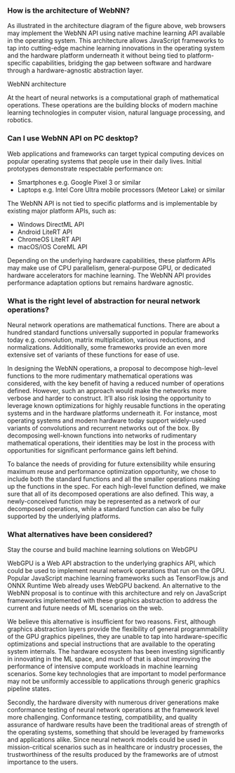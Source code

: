 ### How is the architecture of WebNN?

As illustrated in the architecture diagram of the figure above, web browsers may implement the WebNN API using native machine learning API available in the operating system. This architecture allows JavaScript frameworks to tap into cutting-edge machine learning innovations in the operating system and the hardware platform underneath it without being tied to platform-specific capabilities, bridging the gap between software and hardware through a hardware-agnostic abstraction layer.

WebNN architecture

At the heart of neural networks is a computational graph of mathematical operations. These operations are the building blocks of modern machine learning technologies in computer vision, natural language processing, and robotics.

### Can I use WebNN API on PC desktop? 

Web applications and frameworks can target typical computing devices on popular operating systems that people use in their daily lives. Initial prototypes demonstrate respectable performance on: 

* Smartphones e.g. Google Pixel 3 or similar 
* Laptops e.g. Intel Core Ultra mobile processors (Meteor Lake) or similar 
 
The WebNN API is not tied to specific platforms and is implementable by existing major platform APIs, such as: 

* Windows DirectML API 
* Android LiteRT API 
* ChromeOS LiteRT API 
* macOS/iOS CoreML API 

Depending on the underlying hardware capabilities, these platform APIs may make use of CPU parallelism, general-purpose GPU, or dedicated hardware accelerators for machine learning. The WebNN API provides performance adaptation options but remains hardware agnostic. 

### What is the right level of abstraction for neural network operations? 

Neural network operations are mathematical functions. There are about a hundred standard functions universally supported in popular frameworks today e.g. convolution, matrix multiplication, various reductions, and normalizations. Additionally, some frameworks provide an even more extensive set of variants of these functions for ease of use.

In designing the WebNN operations, a proposal to decompose high-level functions to the more rudimentary mathematical operations was considered, with the key benefit of having a reduced number of operations defined. However, such an approach would make the networks more verbose and harder to construct. It’ll also risk losing the opportunity to leverage known optimizations for highly reusable functions in the operating systems and in the hardware platforms underneath it. For instance, most operating systems and modern hardware today support widely-used variants of convolutions and recurrent networks out of the box. By decomposing well-known functions into networks of rudimentary mathematical operations, their identities may be lost in the process with opportunities for significant performance gains left behind.

To balance the needs of providing for future extensibility while ensuring maximum reuse and performance optimization opportunity, we chose to include both the standard functions and all the smaller operations making up the functions in the spec. For each high-level function defined, we make sure that all of its decomposed operations are also defined. This way, a newly-conceived function may be represented as a network of our decomposed operations, while a standard function can also be fully supported by the underlying platforms. 

### What alternatives have been considered?

Stay the course and build machine learning solutions on WebGPU

 WebGPU is a Web API abstraction to the underlying graphics API, which could be used to implement neural network operations that run on the GPU. Popular JavaScript machine learning frameworks such as TensorFlow.js and ONNX Runtime Web already uses WebGPU backend. An alternative to the WebNN proposal is to continue with this architecture and rely on JavaScript frameworks implemented with these graphics abstraction to address the current and future needs of ML scenarios on the web.

We believe this alternative is insufficient for two reasons. First, although graphics abstraction layers provide the flexibility of general programmability of the GPU graphics pipelines, they are unable to tap into hardware-specific optimizations and special instructions that are available to the operating system internals. The hardware ecosystem has been investing significantly in innovating in the ML space, and much of that is about improving the performance of intensive compute workloads in machine learning scenarios. Some key technologies that are important to model performance may not be uniformly accessible to applications through generic graphics pipeline states.

Secondly, the hardware diversity with numerous driver generations make conformance testing of neural network operations at the framework level more challenging. Conformance testing, compatibility, and quality assurance of hardware results have been the traditional areas of strength of the operating systems, something that should be leveraged by frameworks and applications alike. Since neural network models could be used in mission-critical scenarios such as in healthcare or industry processes, the trustworthiness of the results produced by the frameworks are of utmost importance to the users.